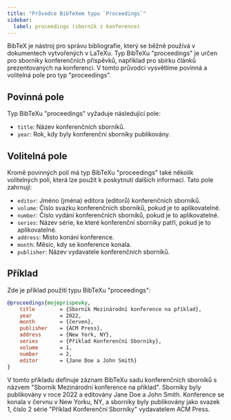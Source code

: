 ```yaml
---
title: "Průvodce BibTeXem typu `Proceedings`"
sidebar:
  label: proceedings (sborník z konference)
---
```



BibTeX je nástroj pro správu bibliografie, který se běžně používá v dokumentech vytvořených v LaTeXu. Typ BibTeXu "proceedings" je určen pro sborníky konferenčních příspěvků, například pro sbírku článků prezentovaných na konferenci. V tomto průvodci vysvětlíme povinná a volitelná pole pro typ "proceedings".

<CiteDrive/>

## Povinná pole

Typ BibTeXu "proceedings" vyžaduje následující pole:

-   `title`: Název konferenčních sborníků.
-   `year`: Rok, kdy byly konferenční sborníky publikovány.

## Volitelná pole

Kromě povinných polí má typ BibTeXu "proceedings" také několik volitelných polí, která lze použít k poskytnutí dalších informací. Tato pole zahrnují:

-   `editor`: Jméno (jména) editora (editorů) konferenčních sborníků.
-   `volume`: Číslo svazku konferenčních sborníků, pokud je to aplikovatelné.
-   `number`: Číslo vydání konferenčních sborníků, pokud je to aplikovatelné.
-   `series`: Název série, ke které konferenční sborníky patří, pokud je to aplikovatelné.
-   `address`: Místo konání konference.
-   `month`: Měsíc, kdy se konference konala.
-   `publisher`: Název vydavatele konferenčních sborníků.

## Příklad

Zde je příklad použití typu BibTeXu "proceedings":

```bibtex
@proceedings{mojeprispevky,
	title        = {Sborník Mezinárodní konference na příklad},
	year         = 2022,
	month        = {červen},
	publisher    = {ACM Press},
	address      = {New York, NY},
	series       = {Příklad Konferenční Sborníky},
	volume       = 1,
	number       = 2,
	editor       = {Jane Doe a John Smith}
}
```

V tomto příkladu definuje záznam BibTeXu sadu konferenčních sborníků s názvem "Sborník Mezinárodní konference na příklad". Sborníky byly publikovány v roce 2022 a editovány Jane Doe a John Smith. Konference se konala v červnu v New Yorku, NY, a sborníky byly publikovány jako svazek 1, číslo 2 série "Příklad Konferenční Sborníky" vydavatelem ACM Press.
